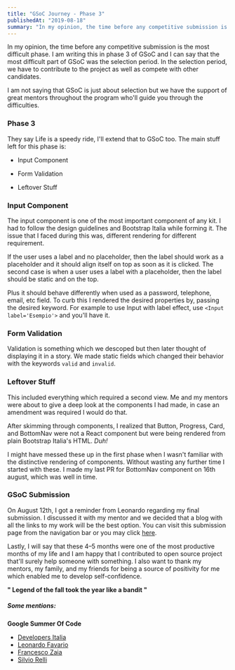 ```yaml
---
title: "GSoC Journey - Phase 3"
publishedAt: "2019-08-18"
summary: "In my opinion, the time before any competitive submission is the most difficult phase. I am writing this in phase 3 of GSoC and I can say that the most difficult part of GSoC was the selection period. In the selection period, we have to contribute to the project as well as compete with other candidates."
---
```


In my opinion, the time before any competitive submission is the most difficult phase. I am writing this in phase 3 of GSoC and I can say that the most difficult part of GSoC was the selection period. In the selection period, we have to contribute to the project as well as compete with other candidates.

I am not saying that GSoC is just about selection but we have the support of great mentors throughout the program who'll guide you through the difficulties.

### Phase 3

They say Life is a speedy ride, I'll extend that to GSoC too. The main stuff left for this phase is:

- Input Component

- Form Validation

- Leftover Stuff

### Input Component

The input component is one of the most important component of any kit. I had to follow the design guidelines and Bootstrap Italia while forming it. The issue that I faced during this was, different rendering for different requirement.

If the user uses a label and no placeholder, then the label should work as a placeholder and it should align itself on top as soon as it is clicked. The second case is when a user uses a label with a placeholder, then the label should be static and on the top.

Plus it should behave differently when used as a password, telephone, email, etc field. To curb this I rendered the desired properties by, passing the desired keyword. For example to use Input with label effect, use `<Input label='Esempio'>` and you'll have it.

### Form Validation

Validation is something which we descoped but then later thought of displaying it in a story. We made static fields which changed their behavior with the keywords `valid` and `invalid`.

### Leftover Stuff

This included everything which required a second view. Me and my mentors were about to give a deep look at the components I had made, in case an amendment was required I would do that.

After skimming through components, I realized that Button, Progress, Card, and BottomNav were not a React component but were being rendered from plain Bootstrap Italia's HTML. _Duh!_

I might have messed these up in the first phase when I wasn't familiar with the distinctive rendering of components. Without wasting any further time I started with these. I made my last PR for BottomNav component on 16th august, which was well in time.

### GSoC Submission

On August 12th, I got a reminder from Leonardo regarding my final submission. I discussed it with my mentor and we decided that a blog with all the links to my work will be the best option. You can visit this submission page from the navigation bar or you may click [here]().

Lastly, I will say that these 4–5 months were one of the most productive months of my life and I am happy that I contributed to open source project that'll surely help someone with something. I also want to thank my mentors, my family, and my friends for being a source of positivity for me which enabled me to develop self-confidence.

**" Legend of the fall took the year like a bandit "**

##### Some mentions:

**Google Summer Of Code**

- [Developers Italia](https://developers.italia.it/)
- [Leonardo Favario](https://teamdigitale.governo.it/en/people/leonardo-favario.html)
- [Francesco Zaia](https://teamdigitale.governo.it/en/people/francesco-zaia.htm)
- [Silvio Relli](https://www.relli.it/)
